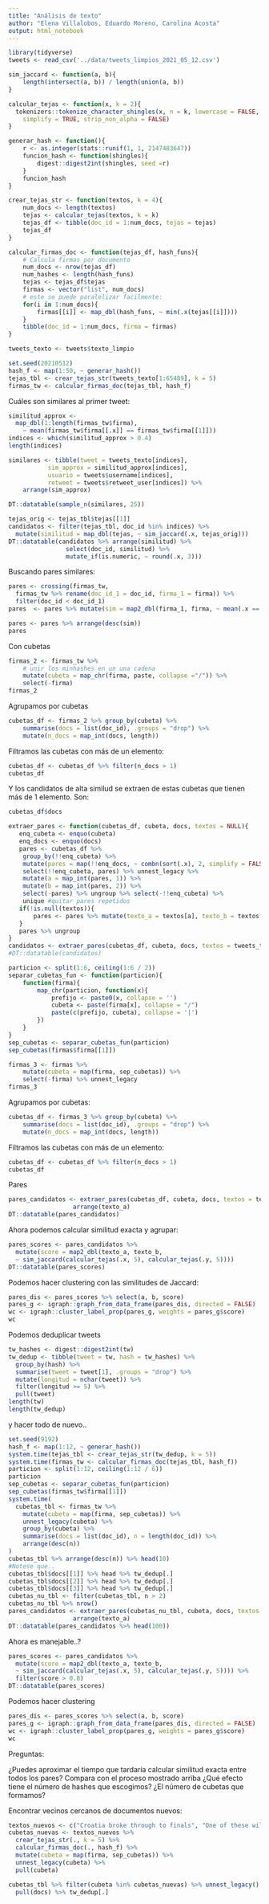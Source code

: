 ```yaml
---
title: "Análisis de texto"
author: "Elena Villalobos, Eduardo Moreno, Carolina Acosta"
output: html_notebook
---
```


```r
library(tidyverse)
tweets <- read_csv('../data/tweets_limpios_2021_05_12.csv')

sim_jaccard <- function(a, b){
    length(intersect(a, b)) / length(union(a, b))
}

calcular_tejas <- function(x, k = 2){
  tokenizers::tokenize_character_shingles(x, n = k, lowercase = FALSE,
    simplify = TRUE, strip_non_alpha = FALSE)
}

generar_hash <- function(){
    r <- as.integer(stats::runif(1, 1, 2147483647))
    funcion_hash <- function(shingles){
        digest::digest2int(shingles, seed =r) 
    }
    funcion_hash
}

crear_tejas_str <- function(textos, k = 4){
    num_docs <- length(textos)
    tejas <- calcular_tejas(textos, k = k)
    tejas_df <- tibble(doc_id = 1:num_docs, tejas = tejas)
    tejas_df
}

calcular_firmas_doc <- function(tejas_df, hash_funs){
    # Calcula firmas por documento
    num_docs <- nrow(tejas_df)
    num_hashes <- length(hash_funs)
    tejas <- tejas_df$tejas
    firmas <- vector("list", num_docs)
    # este se puede paralelizar facilmente:
    for(i in 1:num_docs){
        firmas[[i]] <- map_dbl(hash_funs, ~ min(.x(tejas[[i]])))
    }
    tibble(doc_id = 1:num_docs, firma = firmas)
}
```

```r
tweets_texto <- tweets$texto_limpio

set.seed(20210512)
hash_f <- map(1:50, ~ generar_hash())
tejas_tbl <- crear_tejas_str(tweets_texto[1:65489], k = 5)
firmas_tw <- calcular_firmas_doc(tejas_tbl, hash_f)
```

Cuáles son similares al primer tweet:
```r
similitud_approx <- 
  map_dbl(1:length(firmas_tw$firma), 
    ~ mean(firmas_tw$firma[[.x]] == firmas_tw$firma[[1]]))
indices <- which(similitud_approx > 0.4)
length(indices)
```

```r
similares <- tibble(tweet = tweets_texto[indices],
           sim_approx = similitud_approx[indices],
           usuario = tweets$username[indices],
           retweet = tweets$retweet_user[indices]) %>%
    arrange(sim_approx)

DT::datatable(sample_n(similares, 25))
```

```r
tejas_orig <- tejas_tbl$tejas[[1]]
candidatos <- filter(tejas_tbl, doc_id %in% indices) %>% 
  mutate(similitud = map_dbl(tejas, ~ sim_jaccard(.x, tejas_orig)))
DT::datatable(candidatos %>% arrange(similitud) %>% 
                select(doc_id, similitud) %>% 
                mutate_if(is.numeric, ~ round(.x, 3)))
```
Buscando pares similares:

```r
pares <- crossing(firmas_tw, 
  firmas_tw %>% rename(doc_id_1 = doc_id, firma_1 = firma)) %>%
  filter(doc_id < doc_id_1)
pares  <- pares %>% mutate(sim = map2_dbl(firma_1, firma, ~ mean(.x == .y)))
```
```r
pares <- pares %>% arrange(desc(sim))
pares
```
Con cubetas
```r
firmas_2 <- firmas_tw %>% 
    # unir los minhashes en un una cadena
    mutate(cubeta = map_chr(firma, paste, collapse ="/")) %>%
    select(-firma)
firmas_2
```
Agrupamos por cubetas
```r
cubetas_df <- firmas_2 %>% group_by(cubeta) %>% 
    summarise(docs = list(doc_id), .groups = "drop") %>% 
    mutate(n_docs = map_int(docs, length)) 
```

Filtramos las cubetas con más de un elemento:
```r
cubetas_df <- cubetas_df %>% filter(n_docs > 1)
cubetas_df
```
Y los candidatos de alta similud se extraen de estas cubetas que tienen más de 1 elemento. Son:
```r
cubetas_df$docs

```
```r
extraer_pares <- function(cubetas_df, cubeta, docs, textos = NULL){
   enq_cubeta <- enquo(cubeta)
   enq_docs <- enquo(docs)
   pares <- cubetas_df %>% 
    group_by(!!enq_cubeta) %>% 
    mutate(pares = map(!!enq_docs, ~ combn(sort(.x), 2, simplify = FALSE))) %>%
    select(!!enq_cubeta, pares) %>% unnest_legacy %>% 
    mutate(a = map_int(pares, 1)) %>% 
    mutate(b = map_int(pares, 2)) %>% 
    select(-pares) %>% ungroup %>% select(-!!enq_cubeta) %>% 
    unique #quitar pares repetidos
   if(!is.null(textos)){
       pares <- pares %>% mutate(texto_a = textos[a], texto_b = textos[b])
   }
   pares %>% ungroup 
}
candidatos <- extraer_pares(cubetas_df, cubeta, docs, textos = tweets_texto)
#DT::datatable(candidatos)
```


```r
particion <- split(1:6, ceiling(1:6 / 2))
separar_cubetas_fun <- function(particion){
    function(firma){
        map_chr(particion, function(x){
            prefijo <- paste0(x, collapse = '')
            cubeta <- paste(firma[x], collapse = "/")
            paste(c(prefijo, cubeta), collapse = '|')
        })
    }
}
sep_cubetas <- separar_cubetas_fun(particion)
sep_cubetas(firmas$firma[[1]])
```


```r
firmas_3 <- firmas %>% 
    mutate(cubeta = map(firma, sep_cubetas)) %>% 
    select(-firma) %>% unnest_legacy
firmas_3
```

Agrupamos por cubetas:
```r
cubetas_df <- firmas_3 %>% group_by(cubeta) %>% 
    summarise(docs = list(doc_id), .groups = "drop") %>% 
    mutate(n_docs = map_int(docs, length)) 
```

Filtramos las cubetas con más de un elemento:
```r
cubetas_df <- cubetas_df %>% filter(n_docs > 1)
cubetas_df
```


Pares
```r
pares_candidatos <- extraer_pares(cubetas_df, cubeta, docs, textos = textos_dup) %>% 
                  arrange(texto_a)
DT::datatable(pares_candidatos)
```

Ahora podemos calcular similitud exacta y agrupar:
```r
pares_scores <- pares_candidatos %>% 
  mutate(score = map2_dbl(texto_a, texto_b,
  ~ sim_jaccard(calcular_tejas(.x, 5), calcular_tejas(.y, 5))))
DT::datatable(pares_scores)
```

Podemos hacer clustering con las similitudes de Jaccard:
```r
pares_dis <- pares_scores %>% select(a, b, score) 
pares_g <- igraph::graph_from_data_frame(pares_dis, directed = FALSE)
wc <- igraph::cluster_label_prop(pares_g, weights = pares_g$score)
wc
```



Podemos deduplicar tweets
```r
tw_hashes <- digest::digest2int(tw)
tw_dedup <- tibble(tweet = tw, hash = tw_hashes) %>% 
  group_by(hash) %>% 
  summarise(tweet = tweet[1], .groups = "drop") %>%  
  mutate(longitud = nchar(tweet)) %>% 
  filter(longitud >= 5) %>% 
  pull(tweet)
length(tw)
length(tw_dedup)
```

y hacer todo de nuevo..
```r
set.seed(9192)
hash_f <- map(1:12, ~ generar_hash())
system.time(tejas_tbl <- crear_tejas_str(tw_dedup, k = 5))
system.time(firmas_tw <- calcular_firmas_doc(tejas_tbl, hash_f))
particion <- split(1:12, ceiling(1:12 / 6))
particion
sep_cubetas <- separar_cubetas_fun(particion) 
sep_cubetas(firmas_tw$firma[[1]])
system.time(
  cubetas_tbl <- firmas_tw %>%
    mutate(cubeta = map(firma, sep_cubetas)) %>%
    unnest_legacy(cubeta) %>% 
    group_by(cubeta) %>% 
    summarise(docs = list(doc_id), n = length(doc_id)) %>%
    arrange(desc(n))
)
cubetas_tbl %>% arrange(desc(n)) %>% head(10)
#Notese que..
cubetas_tbl$docs[[1]] %>% head %>% tw_dedup[.]
cubetas_tbl$docs[[2]] %>% head %>% tw_dedup[.]
cubetas_tbl$docs[[3]] %>% head %>% tw_dedup[.]
cubetas_nu_tbl <- filter(cubetas_tbl, n > 2)
cubetas_nu_tbl %>% nrow()
pares_candidatos <- extraer_pares(cubetas_nu_tbl, cubeta, docs, textos = tw_dedup) %>% 
                  arrange(texto_a)
DT::datatable(pares_candidatos %>% head(100)) 

```


Ahora es manejable..?
```r
pares_scores <- pares_candidatos %>% 
  mutate(score = map2_dbl(texto_a, texto_b,
  ~ sim_jaccard(calcular_tejas(.x, 5), calcular_tejas(.y, 5)))) %>% 
  filter(score > 0.8)
DT::datatable(pares_scores)
```

Podemos hacer clustering 
```r
pares_dis <- pares_scores %>% select(a, b, score)
pares_g <- igraph::graph_from_data_frame(pares_dis, directed = FALSE)
wc <- igraph::cluster_label_prop(pares_g, weights = pares_g$score)
wc
```

Preguntas:

¿Puedes aproximar el tiempo que tardaría calcular similitud exacta entre todos los pares? Compara con el proceso mostrado arriba
¿Qué efecto tiene el número de hashes que escogimos? ¿El número de cubetas que formamos?

Encontrar vecinos cercanos de documentos nuevos:
```r
textos_nuevos <- c("Croatia broke through to finals", "One of these will be in the final Russia Croatia Sweden Switzerland")
cubetas_nuevas <- textos_nuevos %>% 
  crear_tejas_str(., k = 5) %>%
  calcular_firmas_doc(., hash_f) %>% 
  mutate(cubeta = map(firma, sep_cubetas)) %>%
  unnest_legacy(cubeta) %>% 
  pull(cubeta)

cubetas_tbl %>% filter(cubeta %in% cubetas_nuevas) %>% unnest_legacy() %>% 
  pull(docs) %>% tw_dedup[.]
```

